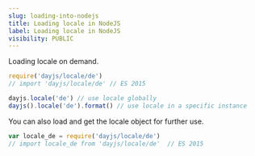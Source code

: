 ```yaml
---
slug: loading-into-nodejs
title: Loading locale in NodeJS
label: Loading locale in NodeJS
visibility: PUBLIC
---
```

Loading locale on demand.

```javascript
require('dayjs/locale/de')
// import 'dayjs/locale/de' // ES 2015 

dayjs.locale('de') // use locale globally
dayjs().locale('de').format() // use locale in a specific instance
```

You can also load and get the locale object for further use.
```javascript
var locale_de = require('dayjs/locale/de')
// import locale_de from 'dayjs/locale/de'  // ES 2015 
```